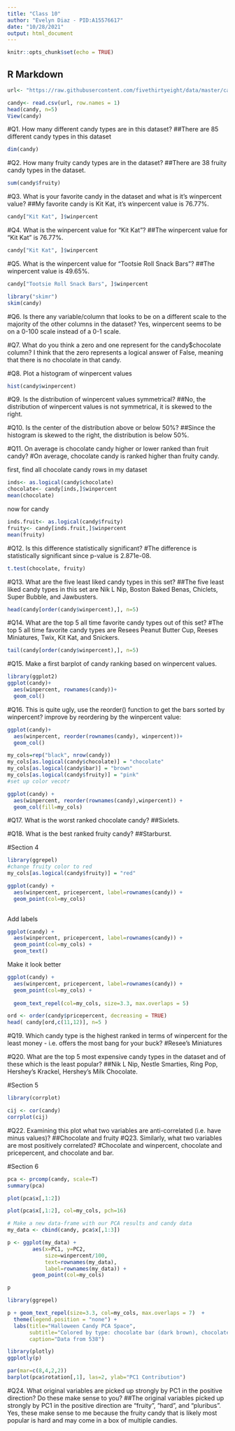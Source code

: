 ```yaml
---
title: "Class 10"
author: "Evelyn Diaz - PID:A15576617"
date: "10/28/2021"
output: html_document
---
```


```r
knitr::opts_chunk$set(echo = TRUE)
```

## R Markdown

```r
url<- "https://raw.githubusercontent.com/fivethirtyeight/data/master/candy-power-ranking/candy-data.csv"

candy<- read.csv(url, row.names = 1)
head(candy, n=5)
View(candy)
```

#Q1. How many different candy types are in this dataset?
##There are 85 different candy types in this dataset

```r
dim(candy)
```


#Q2. How many fruity candy types are in the dataset?
##There are 38 fruity candy types in the dataset. 

```r
sum(candy$fruity)

```

#Q3. What is your favorite candy in the dataset and what is it’s winpercent value?
##My favorite candy is Kit Kat, it's winpercent value is 76.77%. 

```r
candy["Kit Kat", ]$winpercent
```



#Q4. What is the winpercent value for “Kit Kat”?
##The winpercent value for "Kit Kat" is 76.77%.

```r
candy["Kit Kat", ]$winpercent
```


#Q5. What is the winpercent value for “Tootsie Roll Snack Bars”?
##The winpercent value is 49.65%. 

```r
candy["Tootsie Roll Snack Bars", ]$winpercent
```

```r
library("skimr")
skim(candy)
```
#Q6. Is there any variable/column that looks to be on a different scale to the majority of the other columns in the dataset?
Yes, winpercent seems to be on a 0-100 scale instead of a 0-1 scale. 

#Q7. What do you think a zero and one represent for the candy$chocolate column?
I think that the zero represents a logical answer of False, meaning that there is no chocolate in that candy. 

#Q8. Plot a histogram of winpercent values
```r
hist(candy$winpercent)
```

#Q9. Is the distribution of winpercent values symmetrical?
##No, the distribution of winpercent values is not symmetrical, it is skewed to the right. 

#Q10. Is the center of the distribution above or below 50%?
##Since the histogram is skewed to the right, the distribution is below 50%. 

#Q11. On average is chocolate candy higher or lower ranked than fruit candy?
#On average, chocolate candy is ranked higher than fruity candy.

first, find all chocolate candy rows in my dataset
```r
inds<- as.logical(candy$chocolate)
chocolate<- candy[inds,]$winpercent
mean(chocolate)
```

now for candy
```r
inds.fruit<- as.logical(candy$fruity)
fruity<- candy[inds.fruit,]$winpercent
mean(fruity)
```


#Q12. Is this difference statistically significant?
#The difference is statistically significant since p-value is 2.871e-08.

```r
t.test(chocolate, fruity)
```

#Q13. What are the five least liked candy types in this set?
##The five least liked candy types in this set are Nik L Nip, Boston Baked Benas, Chiclets, Super Bubble, and Jawbusters. 

```r
head(candy[order(candy$winpercent),], n=5)
```





#Q14. What are the top 5 all time favorite candy types out of this set?
#The top 5 all time favorite candy types are Resees Peanut Butter Cup, Reeses Miniatures, Twix, Kit Kat, and Snickers. 

```r
tail(candy[order(candy$winpercent),], n=5)
```

#Q15. Make a first barplot of candy ranking based on winpercent values.

```r
library(ggplot2)
ggplot(candy)+
  aes(winpercent, rownames(candy))+
  geom_col()
```
#Q16. This is quite ugly, use the reorder() function to get the bars sorted by winpercent?
improve by reordering by the winpercent value:
```r
ggplot(candy)+
  aes(winpercent, reorder(rownames(candy), winpercent))+
  geom_col()
```


```r
my_cols=rep("black", nrow(candy))
my_cols[as.logical(candy$chocolate)] = "chocolate"
my_cols[as.logical(candy$bar)] = "brown"
my_cols[as.logical(candy$fruity)] = "pink"
#set up color vecotr

ggplot(candy) + 
  aes(winpercent, reorder(rownames(candy),winpercent)) +
  geom_col(fill=my_cols) 
```

#Q17. What is the worst ranked chocolate candy?
##Sixlets. 

#Q18. What is the best ranked fruity candy?
##Starburst.


#Section 4
```r
library(ggrepel)
#change fruity color to red
my_cols[as.logical(candy$fruity)] = "red"

ggplot(candy) +
  aes(winpercent, pricepercent, label=rownames(candy)) +
  geom_point(col=my_cols) 
  
```
Add labels
```r
ggplot(candy) +
  aes(winpercent, pricepercent, label=rownames(candy)) +
  geom_point(col=my_cols) + 
  geom_text()
```
Make it look better
```r
ggplot(candy) +
  aes(winpercent, pricepercent, label=rownames(candy)) +
  geom_point(col=my_cols) + 
  
  geom_text_repel(col=my_cols, size=3.3, max.overlaps = 5)
```

```r
ord <- order(candy$pricepercent, decreasing = TRUE)
head( candy[ord,c(11,12)], n=5 )
```

#Q19. Which candy type is the highest ranked in terms of winpercent for the least money - i.e. offers the most bang for your buck?
#Resee's Miniatures

#Q20. What are the top 5 most expensive candy types in the dataset and of these which is the least popular?
##Nik L Nip, Nestle Smarties, Ring Pop, Hershey's Krackel, Hershey's Milk Chocolate.


#Section 5

```r
library(corrplot)
```
```r
cij <- cor(candy)
corrplot(cij)
```

#Q22. Examining this plot what two variables are anti-correlated (i.e. have minus values)?
##Chocolate and fruity
#Q23. Similarly, what two variables are most positively correlated?
#Chocolate and winpercent, chocolate and pricepercent, and chocolate and bar. 

#Section 6

```r
pca <- prcomp(candy, scale=T)
summary(pca)
```

```r
plot(pca$x[,1:2])
```

```r
plot(pca$x[,1:2], col=my_cols, pch=16)
```

```r
# Make a new data-frame with our PCA results and candy data
my_data <- cbind(candy, pca$x[,1:3])
```



```r
p <- ggplot(my_data) + 
        aes(x=PC1, y=PC2, 
            size=winpercent/100,  
            text=rownames(my_data),
            label=rownames(my_data)) +
        geom_point(col=my_cols)

p

```

```r
library(ggrepel)

p + geom_text_repel(size=3.3, col=my_cols, max.overlaps = 7)  + 
  theme(legend.position = "none") +
  labs(title="Halloween Candy PCA Space",
       subtitle="Colored by type: chocolate bar (dark brown), chocolate other (light brown), fruity (red), other (black)",
       caption="Data from 538")
```

```r

library(plotly)
ggplotly(p)
```

```r
par(mar=c(8,4,2,2))
barplot(pca$rotation[,1], las=2, ylab="PC1 Contribution")
```
#Q24. What original variables are picked up strongly by PC1 in the positive direction? Do these make sense to you?
##The original variables picked up strongly by PC1 in the positive direction are "fruity", "hard", and "pluribus". Yes, these make sense to me because the fruity candy that is likely most popular is hard and may come in a box of multiple candies. 





